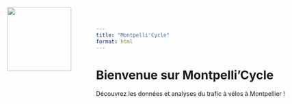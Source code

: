 ```yaml
---
title: "Montpelli'Cycle"
format: html
---
```



![ ](images/logo.png){style="position: absolute; top: 20px; left: 20px; width: 150px; height: auto;"}


# Bienvenue sur Montpelli'Cycle

Découvrez les données et analyses du trafic à vélos à Montpellier !